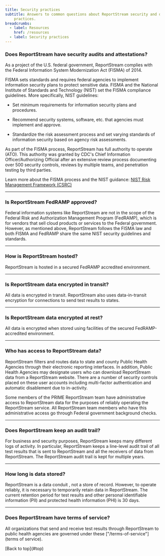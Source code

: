 ```yaml
---
title: Security practices
subtitle: Answers to common questions about ReportStream security and data
    practices.
breadcrumbs:
  - label: Resources
    href: /resources
  - label: Security practices
---
```

### Does ReportStream have security audits and attestations?

As a project of the U.S. federal government, ReportStream
complies with the Federal Information System Modernization
Act (FISMA) of 2014.

FISMA sets standards and requires federal agencies to
implement information security plans to protect sensitive
data. FISMA and the National Institute of Standards and
Technology (NIST) set the FISMA compliance guidelines. More
specifically, NIST guidelines:

- Set minimum requirements for information security plans
and procedures.

- Recommend security systems, software, etc. that agencies
must implement and approve.

- Standardize the risk assessment process and set varying
standards of information security based on agency risk
assessments.

As part of the FISMA process, ReportStream has full
authority to operate (ATO). This authority was granted by
CDC's Chief Information Officer/Authorizing Official after
an extensive review process documenting over 500 security
controls, reviews by multiple teams, and penetration testing
by third parties.

Learn more about the FISMA process and the NIST guidance:
[NIST Risk Management Framework (CSRC)](https://csrc.nist.gov/projects/risk-management)

---

### Is ReportStream FedRAMP approved? 

Federal information systems like ReportStream are not in the
scope of the Federal Risk and Authorization Management
Program (FedRAMP), which is for vendors that sell cloud
products or services to the Federal government. However, as
mentioned above, ReportStream follows the FISMA law and both
FISMA and FedRAMP share the same NIST security guidelines
and standards.

---
    
### How is ReportStream hosted? 

ReportStream is hosted in a secured FedRAMP accredited
environment.

---


### Is ReportStream data encrypted in transit? 

All data is encrypted in transit. ReportStream also uses
data-in-transit encryption for connections to send test
results to states.

---


### Is ReportStream data encrypted at rest?  

All data is encrypted when stored using facilities of the
secured FedRAMP-accredited environment.

---


### Who has access to ReportStream data? 

ReportStream filters and routes data to state and county
Public Health Agencies through their electronic reporting
interfaces. In addition, Public Health Agencies may
designate users who can download ReportStream data from a
ReportStream website. There are a number of security
controls placed on these user accounts including
multi-factor authentication and automatic disablement due to
in-activity.

Some members of the PRIME ReportStream team have
administrative access to ReportStream data for the purposes
of reliably operating the ReportStream service. All
ReportStream team members who have this administrative
access go through Federal government background checks.

---


### Does ReportStream keep an audit trail? 

For business and security purposes, ReportStream keeps many
different logs of activity. In particular, ReportStream
keeps a line-level audit trail of all test results that is
sent to ReportStream and all the receivers of data from
ReportStream. The ReportStream audit trail is kept for
multiple years.

---


### How long is data stored? 

ReportStream is a data conduit , not a store of record.
However, to operate reliably, it is necessary to temporarily
retain data in ReportStream. The current retention period
for test results and other personal identifiable information
(PII) and protected health information (PHI) is 30 days.

---


### Does ReportStream have terms of service? 

All organizations that send and receive test results through
ReportStream to public health agencies are governed under
these ["/terms-of-service"](terms of service).

<p className="margin-top-8">
    [Back to top](#top)
</p>